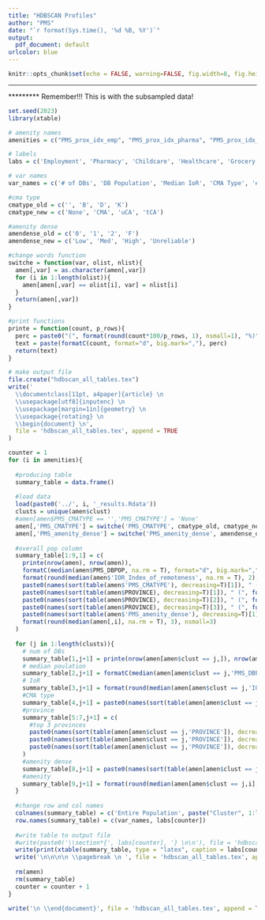 ```yaml
---
title: "HDBSCAN Profiles"
author: "PMS"
date: "`r format(Sys.time(), '%d %B, %Y')`"
output:
  pdf_document: default
urlcolor: blue
---
```


```r
knitr::opts_chunk$set(echo = FALSE, warning=FALSE, fig.width=8, fig.height=6, fig.align = 'center')
```


* * *

********* Remember!!! This is with the subsampled data! 


```r
set.seed(2023)
library(xtable)

# amenity names
amenities = c("PMS_prox_idx_emp", "PMS_prox_idx_pharma", "PMS_prox_idx_childcare", "PMS_prox_idx_health", "PMS_prox_idx_grocery", "PMS_prox_idx_educpri", "PMS_prox_idx_educsec", "PMS_prox_idx_lib", "PMS_prox_idx_parks", "PMS_prox_idx_transit")

# labels
labs = c('Employment', 'Pharmacy', 'Childcare', 'Healthcare', 'Grocery', 'Pri. Educ.', 'Sec. Educ.', 'Library', 'Parks', 'Transit')

# var names
var_names = c('# of DBs', 'DB Population', 'Median IoR', 'CMA Type', '#1 Province', '#2 Province', '#3 Province', 'Amenity Dense')

#cma type
cmatype_old = c('', 'B', 'D', 'K')
cmatype_new = c('None', 'CMA', 'uCA', 'tCA')

#amenity dense
amendense_old = c('0', '1', '2', 'F')
amendense_new = c('Low', 'Med', 'High', 'Unreliable')

#change words function
switche = function(var, olist, nlist){
  amen[,var] = as.character(amen[,var])
  for (i in 1:length(olist)){
    amen[amen[,var] == olist[i], var] = nlist[i]
  }
  return(amen[,var])
}

#print functions
printe = function(count, p_rows){
  perc = paste0("(", format(round(count*100/p_rows, 1), nsmall=1), "%)")
  text = paste(formatC(count, format="d", big.mark=","), perc)
  return(text)
}

# make output file
file.create("hdbscan_all_tables.tex")
write('
  \\documentclass[11pt, a4paper]{article} \n
  \\usepackage[utf8]{inputenc} \n
  \\usepackage[margin=1in]{geometry} \n
  \\usepackage{rotating} \n
  \\begin{document} \n',
  file = 'hdbscan_all_tables.tex', append = TRUE
)
```



```r
counter = 1
for (i in amenities){
  
  #producing table
  summary_table = data.frame()
  
  #load data
  load(paste0('../', i, '_results.Rdata'))
  clusts = unique(amen$clust)
  #amen[amen$PMS_CMATYPE == '','PMS_CMATYPE'] = 'None'
  amen[,'PMS_CMATYPE'] = switche('PMS_CMATYPE', cmatype_old, cmatype_new)
  amen[,'PMS_amenity_dense'] = switche('PMS_amenity_dense', amendense_old, amendense_new)
  
  #overall pop column 
  summary_table[1:9,1] = c(
    printe(nrow(amen), nrow(amen)),
    formatC(median(amen$PMS_DBPOP, na.rm = T), format="d", big.mark=","),
    format(round(median(amen$'IOR_Index_of_remoteness', na.rm = T), 2), nsmall=2),
    paste0(names(sort(table(amen$'PMS_CMATYPE'), decreasing=T)[1]), " (", format(round(unname(sort(table(amen$'PMS_CMATYPE'), decreasing=T)[1])*100/nrow(amen), 1), nsmall=1), "%)"),
    paste0(names(sort(table(amen$PROVINCE), decreasing=T)[1]), " (", format(round(unname(sort(table(amen$PROVINCE), decreasing=T)[1])*100/nrow(amen), 1), nsmall=1), "%)"), 
    paste0(names(sort(table(amen$PROVINCE), decreasing=T)[2]), " (", format(round(unname(sort(table(amen$PROVINCE), decreasing=T)[1])*100/nrow(amen), 1), nsmall=1), "%)"),
    paste0(names(sort(table(amen$PROVINCE), decreasing=T)[3]), " (", format(round(unname(sort(table(amen$PROVINCE), decreasing=T)[1])*100/nrow(amen), 1), nsmall=1), "%)"),
    paste0(names(sort(table(amen$'PMS_amenity_dense'), decreasing=T)[1]), " (", format(round(unname(sort(table(amen$'PMS_amenity_dense'), decreasing=T)[1])*100/nrow(amen), 1), nsmall=1), "%)"),
    format(round(median(amen[,i], na.rm = T), 3), nsmall=3)
  )
  
  for (j in 1:length(clusts)){
    # num of DBs
    summary_table[1,j+1] = printe(nrow(amen[amen$clust == j,]), nrow(amen))
    # median poulation
    summary_table[2,j+1] = formatC(median(amen[amen$clust == j,'PMS_DBPOP'], na.rm = T), format="d", big.mark=",")
    # IoR
    summary_table[3,j+1] = format(round(median(amen[amen$clust == j,'IOR_Index_of_remoteness'], na.rm = T), 2), nsmall=2)
    #CMA type
    summary_table[4,j+1] = paste0(names(sort(table(amen[amen$clust == j,'PMS_CMATYPE']), decreasing=T)[1]), " (", format(round(unname(sort(table(amen[amen$clust == j,'PMS_CMATYPE']), decreasing=T)[1])*100/nrow(amen[amen$clust == j,]), 1), nsmall=1), "%)")
    #province
    summary_table[5:7,j+1] = c(
      #top 3 provinces
      paste0(names(sort(table(amen[amen$clust == j,'PROVINCE']), decreasing=T)[1]), " (", format(round(unname(sort(table(amen[amen$clust == j,'PROVINCE']), decreasing=T)[1])*100/nrow(amen[amen$clust == j,]), 1), nsmall=1), "%)"), 
      paste0(names(sort(table(amen[amen$clust == j,'PROVINCE']), decreasing=T)[2]), " (", format(round(unname(sort(table(amen[amen$clust == j,'PROVINCE']), decreasing=T)[1])*100/nrow(amen[amen$clust == j,]), 1), nsmall=1), "%)"),
      paste0(names(sort(table(amen[amen$clust == j,'PROVINCE']), decreasing=T)[3]), " (", format(round(unname(sort(table(amen[amen$clust == j,'PROVINCE']), decreasing=T)[1])*100/nrow(amen[amen$clust == j,]), 1), nsmall=1), "%)")
    )
    #amenity dense
    summary_table[8,j+1] = paste0(names(sort(table(amen[amen$clust == j,'PMS_amenity_dense']), decreasing=T)[1]), " (", format(round(unname(sort(table(amen[amen$clust == j,'PMS_amenity_dense']), decreasing=T)[1])*100/nrow(amen[amen$clust == j,]), 1), nsmall=1), "%)")
    #amenity
    summary_table[9,j+1] = format(round(median(amen[amen$clust == j,i], na.rm = T), 3), nsmall=3)
  }
  
  #change row and col names
  colnames(summary_table) = c('Entire Population', paste("Cluster", 1:length(unique(amen$clust))))
  row.names(summary_table) = c(var_names, labs[counter])
  
  #write table to output file
  #write(paste0('\\section*{', labs[counter], '} \n\n'), file = 'hdbscan_all_tables.tex', append = TRUE)
  write(print(xtable(summary_table, type = "latex", caption = labs[counter]), floating = TRUE, floating.environment = "sidewaystable"), file = 'hdbscan_all_tables.tex', append = TRUE)
  write('\n\n\n\n \\pagebreak \n ', file = 'hdbscan_all_tables.tex', append = TRUE)
  
  rm(amen)
  rm(summary_table)
  counter = counter + 1
}

write('\n \\end{document}', file = 'hdbscan_all_tables.tex', append = TRUE)
```







